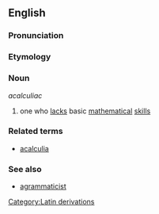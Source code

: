 ==English==

===Pronunciation===
{{pronstub}}

===Etymology===
{{substub}}

===Noun===
''acalculiac''

# one who [[lack|lacks]] basic [[mathematics|mathematical]] [[skill]]s

===Related terms===
* [[acalculia]]

===See also===
* [[agrammaticist]]

[[Category:Latin derivations]]
